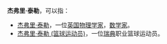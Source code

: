 '''杰弗里·泰勒'''，可以指：
* [[杰弗里·泰勒|杰弗里·泰勒]]，一位[[英国|英国]][[物理学家|物理学家]]，[[数学家|数学家]]。
* [[杰弗里·泰勒_(篮球运动员)|杰弗里·泰勒 (篮球运动员)]]，一位[[瑞典|瑞典]]职业篮球运动员。

{{Disambiguation|Cat=五字人名译名消歧义}}